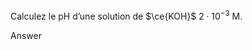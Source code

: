 ::: {.Exercise data-latex=""}

Calculez le pH d'une solution de $\ce{KOH}$ $2 \cdot 10^{-3}$ M.
\vspace{\stretch{1}}

:::

::: {.Answer data-latex=""}

Answer

:::
